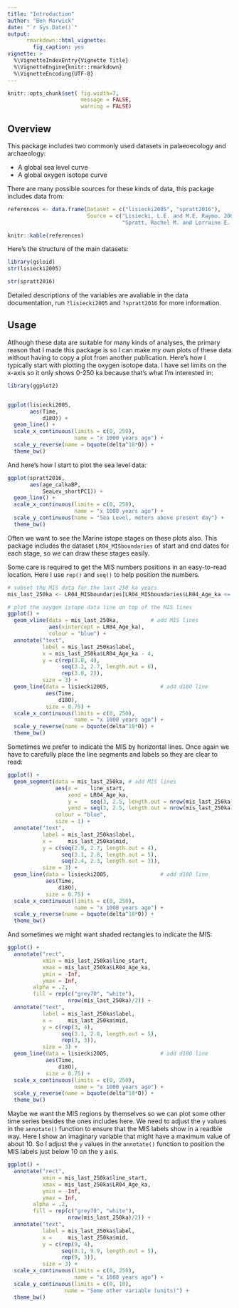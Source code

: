 ```yaml
---
title: "Introduction"
author: "Ben Marwick"
date: "`r Sys.Date()`"
output:
      rmarkdown::html_vignette:
        fig_caption: yes
vignette: >
  %\VignetteIndexEntry{Vignette Title}
  %\VignetteEngine{knitr::rmarkdown}
  %\VignetteEncoding{UTF-8}
---
```


```r
knitr::opts_chunk$set( fig.width=7, 
                       message = FALSE,
                       warning = FALSE)
```


## Overview

This package includes two commonly used datasets in palaeoecology and archaeology:

- A global sea level curve
- A global oxygen isotope curve

There are many possible sources for these kinds of data, this package includes data from:

```r
references <- data.frame(Dataset = c("lisiecki2005", "spratt2016"),
                         Source = c("Lisiecki, L.E. and M.E. Raymo. 2005. A Pliocene-Pleistocene stack of 57 globally distributed benthic D18O records. Paleoceanography, Vol. 20, PA1003, <https://doi.org/10.1029/2004PA001071>",
                                    "Spratt, Rachel M. and Lorraine E. Lisiecki 2016. A Late Pleistocene sea level stack. Climate of the Past. Vol. 12, 1079-1092, <https://doi.org/10.5194/cp-12-1-2016>"))

knitr::kable(references)
```

Here's the structure of the main datasets:

```r
library(gsloid)
str(lisiecki2005)
```

```r
str(spratt2016)
```

Detailed descriptions of the variables are avaliable in the data documentation, run `?lisiecki2005` and `?spratt2016` for more information.


## Usage

Atlhough these data are suitable for many kinds of analyses, the primary reason that I made this package is so I can make my own plots of these data without having to copy a plot from another publication. Here's how I typically start with plotting the oxygen isotope data. I have set limits on the x-axis so it only shows 0-250 ka because that's what I'm interested in:

```r
library(ggplot2)


ggplot(lisiecki2005, 
       aes(Time,
           d18O)) +
  geom_line() +
  scale_x_continuous(limits = c(0, 250),
                     name = "x 1000 years ago") +
  scale_y_reverse(name = bquote(delta^18*O)) +
  theme_bw()
```

And here's how I start to plot the sea level data:

```r
ggplot(spratt2016, 
       aes(age_calkaBP,
           SeaLev_shortPC1)) +
  geom_line() +
  scale_x_continuous(limits = c(0, 250),
                     name = "x 1000 years ago") +
  scale_y_continuous(name = "Sea Level, meters above present day") +
  theme_bw()
```

Often we want to see the Marine istope stages on these plots also. This package includes the dataset `LR04_MISboundaries` of start and end dates for each stage, so we can draw these stages easily. 

Some care is required to get the MIS numbers positions in an easy-to-read location. Here I use `rep()` and `seq()` to help position the numbers. 

```r
# subset the MIS data for the last 250 ka years
mis_last_250ka <- LR04_MISboundaries[LR04_MISboundaries$LR04_Age_ka <= 250, ]

# plot the oxygen istope data line on top of the MIS lines
ggplot() +
  geom_vline(data = mis_last_250ka,          # add MIS lines
             aes(xintercept = LR04_Age_ka),
             colour = "blue") +
  annotate("text", 
           label = mis_last_250ka$label, 
           x = mis_last_250ka$LR04_Age_ka - 4,
           y = c(rep(3.0, 4), 
                 seq(3.2, 2.7, length.out = 6), 
                 rep(3.0, 2)),
           size = 3) +
  geom_line(data = lisiecki2005,                # add d18O line
            aes(Time,
                d18O),
            size = 0.75) +  
  scale_x_continuous(limits = c(0, 250),
                     name = "x 1000 years ago") +
  scale_y_reverse(name = bquote(delta^18*O)) +
  theme_bw()
```

Sometimes we prefer to indicate the MIS by horizontal lines. Once again we have to carefully place the line segments and labels so they are clear to read:

```r
ggplot() +
  geom_segment(data = mis_last_250ka, # add MIS lines
               aes(x =    line_start,
                   xend = LR04_Age_ka,
                   y =    seq(3, 2.5, length.out = nrow(mis_last_250ka)),
                   yend = seq(3, 2.5, length.out = nrow(mis_last_250ka))),
               colour = "blue",
               size = 1) +
  annotate("text", 
           label = mis_last_250ka$label, 
           x =     mis_last_250ka$mid,
           y = c(seq(2.9, 2.7, length.out = 4), 
                 seq(3.1, 2.8, length.out = 5),
                 seq(2.4, 2.3, length.out = 3)),
           size = 3) +
  geom_line(data = lisiecki2005,                # add d18O line
            aes(Time,
                d18O),
            size = 0.75) +  
  scale_x_continuous(limits = c(0, 250),
                     name = "x 1000 years ago") +
  scale_y_reverse(name = bquote(delta^18*O)) +
  theme_bw()
```

And sometimes we might want shaded rectangles to indicate the MIS:

```r
ggplot() +
  annotate("rect", 
           xmin = mis_last_250ka$line_start, 
           xmax = mis_last_250ka$LR04_Age_ka, 
           ymin = -Inf, 
           ymax = Inf,
        alpha = .2,
        fill = rep(c("grey70", "white"), 
                   nrow(mis_last_250ka)/2)) +
  annotate("text", 
           label = mis_last_250ka$label, 
           x =     mis_last_250ka$mid,
           y = c(rep(3, 4), 
                 seq(3.1, 2.8, length.out = 5),
                 rep(3, 3)),
           size = 3) +
  geom_line(data = lisiecki2005,                # add d18O line
            aes(Time,
                d18O),
            size = 0.75) +  
  scale_x_continuous(limits = c(0, 250),
                     name = "x 1000 years ago") +
  scale_y_reverse(name = bquote(delta^18*O)) +
  theme_bw()
```

Maybe we want the MIS regions by themselves so we can plot some other time series besides the ones includes here. We need to adjust the `y` values in the `annotate()` function to ensure that the MIS labels show in a readble way. Here I show an imaginary variable that might have a maximum value of about 10. So I adjust the  `y` values in the `annotate()` function to position the MIS labels just below 10 on the y axis. 


```r
ggplot() +
  annotate("rect", 
           xmin = mis_last_250ka$line_start, 
           xmax = mis_last_250ka$LR04_Age_ka, 
           ymin = -Inf, 
           ymax = Inf,
        alpha = .2,
        fill = rep(c("grey70", "white"), 
                   nrow(mis_last_250ka)/2)) +
  annotate("text", 
           label = mis_last_250ka$label, 
           x =     mis_last_250ka$mid,
           y = c(rep(9, 4), 
                 seq(8.1, 9.9, length.out = 5),
                 rep(9, 3)),
           size = 3) +
  scale_x_continuous(limits = c(0, 250),
                     name = "x 1000 years ago") +
  scale_y_continuous(limits = c(0, 10),
                  name = "Some other variable (units)") +
  theme_bw()
```

